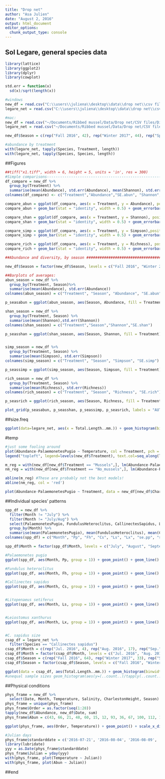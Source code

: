 ```yaml
---
title: "Drop net"
author: "Asa Julien"
date: "August 2, 2016"
output: html_document
editor_options: 
  chunk_output_type: console
---
```

## Sol Legare, general species data
```r
library(lattice)
library(ggplot2)
library(dplyr)
library(cowplot)

std.err = function(x)
  sd(x)/sqrt(length(x))

#windows
new_df = read.csv("C:\\users\\juliena\\desktop\\data\\drop net\\csv files\\Diversity_abundance.csv")
legare_net = read.csv("C:\\users\\juliena\\desktop\\data\\drop net\\csv files\\legare.csv")

#mac:
new_df = read.csv("~/Documents/Ribbed mussel/Data/Drop net/CSV files/Diversity_abundance.csv")
legare_net = read.csv("~/Documents/Ribbed mussel/Data/Drop net/CSV files/legare.csv")

new_df$Season = c(rep("Fall 2016", 42), rep("Winter 2017", 44), rep("Spring 2017", 24)) #N = 21, 22, 12

#abundance by treatment
with(legare_net, tapply(Species, Treatment, length))
with(legare_net, tapply(Species, Species, length))

```

##Figures
```r
##tiff("x1.tiff", width = 6, height = 5, units = 'in', res = 300)
#Simple comparisons-------------------------------------------------------
df_compare = new_df %>%
  group_by(Treatment) %>%
  summarise(mean(Abundance), std.err(Abundance), mean(Shannon), std.err(Shannon), mean(Simpson), std.err(Simpson), mean(Richness), std.err(Richness))
colnames(df_compare) <- c("Treatment","Abundance","SE.abun", "Shannon", "SE.shannon", "Simpson", "SE.simpson", "Richness", "SE.richness") #CAREFUL OF NAME OVERLAP! WITH LOWER SECTIONS

compare_abun = ggplot(df_compare, aes(x = Treatment, y = Abundance), position="dodge")
compare_abun + geom_bar(stat = "identity", width = 0.5) + geom_errorbar(aes(ymax = Abundance + SE.abun, ymin = Abundance- SE.abun), width=0.15) + labs(x = expression(), y = expression(Nekton~abundance~(individuals~m^{-2}))) + theme_bw() + theme(panel.border = element_blank(), panel.grid.major = element_blank(),panel.grid.minor = element_blank(), axis.line = element_line(colour = "black")) + theme(axis.title = element_text(size = 15), strip.text = element_text(size = 15), axis.text.x = element_text(size=15), axis.text.y = element_text(size = 15)) + ylim(0,15)

compare_shan = ggplot(df_compare, aes(x = Treatment, y = Shannon), position="dodge")
compare_shan + geom_bar(stat = "identity", width = 0.5) + geom_errorbar(aes(ymax = Shannon + SE.shannon, ymin = Shannon - SE.shannon), width=0.15) + labs(x = expression(), y = expression(Shannon~diversity)) + theme_bw() + theme(panel.border = element_blank(), panel.grid.major = element_blank(),panel.grid.minor = element_blank(), axis.line = element_line(colour = "black")) + theme(axis.title = element_text(size = 15), strip.text = element_text(size = 15), axis.text.x = element_text(size=15), axis.text.y = element_text(size = 15)) + ylim(0,0.8)

compare_simp = ggplot(df_compare, aes(x = Treatment, y = Simpson),position="dodge")
compare_simp + geom_bar(stat = "identity", width = 0.5) + geom_errorbar(aes(ymax = Simpson + SE.simpson, ymin = Simpson - SE.simpson), width=0.15) + labs(x = expression(), y = expression(Simpson~diversity)) + theme_bw() + theme(panel.border = element_blank(), panel.grid.major = element_blank(),panel.grid.minor = element_blank(), axis.line = element_line(colour = "black")) + theme(axis.title = element_text(size = 15), strip.text = element_text(size = 15), axis.text.x = element_text(size=15), axis.text.y = element_text(size = 15)) + ylim(0,0.6)

compare_rich = ggplot(df_compare, aes(x = Treatment, y = Richness), position = "dodge")
compare_rich + geom_bar(stat = "identity", width = 0.5) + geom_errorbar(aes(ymax = Richness + SE.richness, ymin = Richness - SE.richness), width=0.15) + labs(x = expression(), y = expression(Species~richness)) + theme_bw() + theme(panel.border = element_blank(), panel.grid.major = element_blank(),panel.grid.minor = element_blank(), axis.line = element_line(colour = "black")) + theme(axis.title = element_text(size = 15), strip.text = element_text(size = 15), axis.text.x = element_text(size=15), axis.text.y = element_text(size = 15)) + ylim(0,3)

##Abundance and diversity, by season #########################################

new_df$Season = factor(new_df$Season, levels = c("Fall 2016", "Winter 2017", "Spring 2017")) #Ordering the months

##Barplots of averages:
abun_season = new_df %>%
  group_by(Treatment, Season)%>%
  summarise(mean(Abundance), std.err(Abundance))
colnames(abun_season) = c("Treatment", "Season", "Abundance", "SE.abun")

p_seasabun = ggplot(abun_season, aes(Season, Abundance, fill = Treatment)) + geom_bar(position = position_dodge(), stat="identity", colour = 'black') + geom_errorbar(aes(ymax = Abundance + SE.abun, ymin = Abundance-SE.abun), width=0.25, position = position_dodge(.9)) + labs(x = "", y = expression(Nekton~abundance~(individuals~m^{-2}))) + theme_bw() + theme(panel.border = element_blank(), panel.grid.major = element_blank(),panel.grid.minor = element_blank(), axis.line = element_line(colour = "black")) + theme(axis.title = element_text(size = 10, face = "bold", colour = "black"), strip.text = element_text(size = 10, face = "bold", colour = "black"), axis.text.x = element_text(size=9, colour = "black"), axis.text.y = element_text(size = 10, colour = "black")) + ylim(0,25) + scale_fill_grey() + theme(legend.title=element_blank()) + scale_y_continuous(expand = c(0,0)) + labs(title = "A.") + scale_x_discrete(labels = c("Fall", "Winter", "Spring"))

shan_season = new_df %>%
  group_by(Treatment, Season) %>%
  summarise(mean(Shannon),std.err(Shannon))
colnames(shan_season) = c("Treatment","Season","Shannon","SE.shan")

p_seasshan = ggplot(shan_season, aes(Season, Shannon, fill = Treatment)) + geom_bar(position = position_dodge(), stat="identity", colour = 'black') + geom_errorbar(aes(ymax = Shannon+SE.shan, ymin = Shannon-SE.shan), width=0.25, position = position_dodge(.9)) + labs(x = "", y = "Shannon's diversity index") + theme_bw() + theme(panel.border = element_blank(), panel.grid.major = element_blank(),panel.grid.minor = element_blank(), axis.line = element_line(colour = "black")) + theme(axis.title = element_text(size = 10), strip.text = element_text(size = 10), axis.text.x = element_text(size=9, colour = "black"), axis.text.y = element_text(size = 10, colour = "black")) + ylim(0,1) + scale_fill_grey() + theme(legend.title=element_blank()) + scale_y_continuous(expand = c(0,0)) + labs(title = "B.") + scale_x_discrete(labels = c("Fall", "Winter", "Spring"))


simp_season = new_df %>%
  group_by(Treatment, Season) %>%
  summarise(mean(Simpson), std.err(Simpson))
colnames(simp_season) = c("Treatment", "Season", "Simpson", "SE.simp")

p_seassimp = ggplot(simp_season, aes(Season, Simpson, fill = Treatment)) + geom_bar(position = position_dodge(), stat="identity", colour = 'black') + geom_errorbar(aes(ymax = Simpson + SE.simp, ymin = Simpson - SE.simp), width = 0.25, position = position_dodge(.9)) + labs(x = "", y = "Simpson's diversity index") + theme_bw() + theme(panel.border = element_blank(), panel.grid.major = element_blank(),panel.grid.minor = element_blank(), axis.line = element_line(colour = "black")) + theme(axis.title = element_text(size = 10), strip.text = element_text(size = 10, face = "bold"), axis.text.x = element_text(size=9, colour = "black"), axis.text.y = element_text(size = 10, colour = "black")) + ylim(0,0.6) + scale_fill_grey() + theme(legend.title=element_blank()) + scale_y_continuous(expand = c(0,0)) + labs(title = "C.") + scale_x_discrete(labels = c("Fall", "Winter", "Spring"))

rich_season = new_df %>%
  group_by(Treatment, Season) %>%
  summarise(mean(Richness), std.err(Richness))
colnames(rich_season) = c("Treatment", "Season", "Richness", "SE.rich")

p_seasrich = ggplot(rich_season, aes(Season, Richness, fill = Treatment)) + geom_bar(position = position_dodge(), stat="identity", colour = 'black') + geom_errorbar(aes(ymax = Richness + SE.rich, ymin = Richness - SE.rich), width = 0.25, position = position_dodge(.9)) + labs(x = "", y = "Species richness") + theme_bw() + theme(panel.border = element_blank(), panel.grid.major = element_blank(),panel.grid.minor = element_blank(), axis.line = element_line(colour = "black")) + theme(axis.title = element_text(size = 10), strip.text = element_text(size = 15), axis.text.x = element_text(size=9, colour = "black"), axis.text.y = element_text(size = 10, colour = "black")) + ylim(0,4) + scale_fill_grey() + theme(legend.title=element_blank()) + scale_y_continuous(expand = c(0,0)) + labs(title = "D.") + scale_x_discrete(labels = c("Fall", "Winter", "Spring"))

plot_grid(p_seasabun, p_seasshan, p_seassimp, p_seasrich, labels = "AUTO", label_x = 0.05)

```

##size.freq
```r
ggplot(data=legare_net, aes(x = Total.Length..mm.)) + geom_histogram(binwidth = 5) + facet_grid(~Species) + theme_bw() + labs(x = "Length (mm)", y = "Frequency")

```

#temp
```r
#just some fooling around
plot(Abundance-PalaemonetesPugio ~ Temperature, col = Treatment, pch = 16, data = new_df)
legend("topleft", legend=levels(new_df$Treatment), text.col=seq_along(levels(new_df$Treatment)))

m_reg = with(new_df[new_df$Treatment == "Mussels",], lm(Abundance-PalaemonetesPugio ~ Temperature))
nm_reg = with(new_df[new_df$Treatment == "No_mussels",], lm(Abundance-PalaemonetesPugio ~ Temperature))

abline(m_reg) #These are probably not the best models!
abline(nm_reg, col = 'red')

plot(Abundance-PalaemonetesPugio ~ Treatment, data = new_df[new_df$CharlestonHeight > 1.8,])
```

##Individual species' patterns
```r
spp_df = new_df %>%
  filter(Month != "July") %>%
  filter(Month != "July/Aug") %>%
  select(PalaemonetesPugio, FundulusHeteroclitus, CallinectesSapidus, LitopenaeusSetiferus, LeiostomusXanthurus, Month) %>%
  group_by(Month) %>%
  summarise(mean(PalaemonetesPugio), mean(FundulusHeteroclitus), mean(CallinectesSapidus), mean(LitopenaeusSetiferus), mean(LeiostomusXanthurus), std.err(PalaemonetesPugio), std.err(FundulusHeteroclitus), std.err(CallinectesSapidus), std.err(LitopenaeusSetiferus), std.err(LeiostomusXanthurus))
colnames(spp_df) = c("Month", "Pp", "Fh", "Cs", "Ls", "Lx", "se.pp", "se.fh", "se.cs", "se.ls", "se.lx")

spp_df$Month = factor(spp_df$Month, levels = c("July", "August", "September", "October", "November", "December", "January", "February", "March", "April", "May", "June")) #Ordering the months

#Palaemonetes pugio
ggplot(spp_df, aes(Month, Pp, group = 1)) + geom_point() + geom_line() + geom_errorbar(aes(ymax = Pp + se.pp, ymin = Pp - se.pp), width=0.25) + theme_bw() + theme(panel.border = element_blank(), panel.grid.major = element_blank(),panel.grid.minor = element_blank(), axis.line = element_line(colour = "black")) + theme(axis.title = element_text(size = 15, face = "bold"), strip.text = element_text(size = 15, face = "bold"), axis.text.x = element_text(size=11), axis.text.y = element_text(size = 15)) + ylim(0,25) + labs(y =  expression(italic(Palaemonetes~pugio)~abundance))

#Fundulus heteroclitus
ggplot(spp_df, aes(Month, Fh, group = 1)) + geom_point() + geom_line() + geom_errorbar(aes(ymax = Fh + se.fh, ymin = Fh - se.fh), width=0.25)  + theme_bw() + theme(panel.border = element_blank(), panel.grid.major = element_blank(),panel.grid.minor = element_blank(), axis.line = element_line(colour = "black")) + theme(axis.title = element_text(size = 15, face = "bold"), strip.text = element_text(size = 15, face = "bold"), axis.text.x = element_text(size=11), axis.text.y = element_text(size = 15)) + scale_y_continuous(breaks = seq(0,10,2)) + labs(y =  expression(italic(Fundulus~heteroclitus)~abundance))

#Callinectes sapidus
ggplot(spp_df, aes(Month, Cs, group = 1)) + geom_point() + geom_line() + geom_errorbar(aes(ymax = Cs + se.cs, ymin = Cs - se.cs), width=0.25) + theme_bw() + theme(panel.border = element_blank(), panel.grid.major = element_blank(),panel.grid.minor = element_blank(), axis.line = element_line(colour = "black")) + theme(axis.title = element_text(size = 15, face = "bold"), strip.text = element_text(size = 15, face = "bold"), axis.text.x = element_text(size=11), axis.text.y = element_text(size = 15)) + scale_y_continuous(breaks = seq(0,2.5,1)) + labs(y =  expression(italic(Callinectes~sapidus)~abundance))


#Litopenaeus setiferus
ggplot(spp_df, aes(Month, Ls, group = 1)) + geom_point() + geom_line() + geom_errorbar(aes(ymax = Ls + se.ls, ymin = Ls - se.ls), width=0.25) + theme_bw() + theme(panel.border = element_blank(), panel.grid.major = element_blank(),panel.grid.minor = element_blank(), axis.line = element_line(colour = "black")) + theme(axis.title = element_text(size = 15, face = "bold"), strip.text = element_text(size = 15, face = "bold"), axis.text.x = element_text(size=11), axis.text.y = element_text(size = 15)) + ylim(0,7) + labs(y =  expression(italic(Litopenaeus~setiferus)~abundance))


#Leiostomus xanthurus
ggplot(spp_df, aes(Month, Lx, group = 1)) + geom_point() + geom_line() + geom_errorbar(aes(ymax = Lx + se.lx, ymin = Lx - se.lx), width=0.25) + theme_bw() + theme(panel.border = element_blank(), panel.grid.major = element_blank(),panel.grid.minor = element_blank(), axis.line = element_line(colour = "black")) + theme(axis.title = element_text(size = 15, face = "bold"), strip.text = element_text(size = 15, face = "bold"), axis.text.x = element_text(size=11), axis.text.y = element_text(size = 15)) + scale_y_continuous(breaks = seq(0,1.5,1)) + labs(y =  expression(italic(Leiostomus~xanthurus)~abundance))


#C. sapidus size
csap_df = legare_net %>%
  filter(Species == "Callinectes sapidus")
csap_df$Month = c(rep("Jul. 2016", 4), rep("Aug. 2016", 17), rep("Sep.", 28), rep("Oct.", 15), rep("Nov.", 14), rep("Dec.", 6), rep("Jan.", 1), rep("Feb.", 4), rep("Mar.", 6), rep("Apr.", 4), rep("May", 3), rep("Jun.", 1), rep("Jul. 2017", 1), rep("Aug. 2017", 1))
csap_df$Month = factor(csap_df$Month, levels = c("Jul. 2016", "Aug. 2016", "Sep.", "Oct.", "Nov.", "Dec.", "Jan.", "Feb.", "Mar.", "Apr.", "May", "Jun.", "Jul. 2017", "Aug. 2017"))
csap_df$Season = c(rep("Fall 2016", 64), rep("Winter 2017", 33), rep("Spring 2017", 8))
csap_df$Season = factor(csap_df$Season, levels = c("Fall 2016", "Winter 2017", "Spring 2017"))

ggplot(data = csap_df, aes(Total.Length..mm.)) + geom_histogram(binwidth = 5, fill = "black") + labs(x = "Length (mm)", y = "Number collected") + facet_grid(~Season) + theme_bw() + theme(panel.border = element_blank(), panel.grid.major = element_blank(),panel.grid.minor = element_blank(), axis.line = element_line(colour = "black")) + theme(axis.title = element_text(size = 15, colour = "black"), strip.text = element_text(size = 15, colour = "black"), axis.text.x = element_text(size=15, colour = "black"), axis.text.y = element_text(size = 15, colour = "black")) + scale_y_continuous(expand = c(0,0))
#unequal sample sizes geom_histogram(aes(y=(..count..)/tapply(..count..,..PANEL..,sum)[..PANEL..]), binwidth = 5)
```

##Physical conditions
```r
phys_frame = new_df %>%
  select(Date, Month, Temperature, Salinity, CharlestonHeight, Season)
phys_frame = unique(phys_frame)
phys_frame$Order = as.factor(seq(1:28))
tapply(new_df$Abundance, new_df$Date, sum)
phys_frame$Abun = c(43, 66, 21, 48, 60, 15, 12, 93, 36, 67, 100, 112, 17, 37, 18, 8, 1, 3, 25, 7, 54, 45, 15, 20, 146, 116, 34, 28)

ggplot(phys_frame, aes(Order, Temperature)) + geom_point() + scale_x_discrete(breaks = c(5,16,25), labels=c("July - October 2016","November 2016 - April 2017","April - August 2017")) + xlab("Range of sampling dates") + theme_bw() + theme(panel.border = element_blank(), panel.grid.major = element_blank(), panel.grid.minor = element_blank(), axis.line = element_line(colour = "black")) + theme(axis.title = element_text(size = 15), strip.text = element_text(size = 15), axis.text.x = element_text(size=10, colour = "black"), axis.text.y = element_text(size = 15, colour = "black"), axis.ticks.x = element_blank(), legend.position = "none") +ylab("Temperature (°C)") + geom_rect(aes(xmin = 0.75, xmax = 11.25, ymin = 0, ymax = Inf), alpha = 0.005) + geom_rect(aes(xmin = 22.75, xmax = 28.25, ymin = 0, ymax = Inf), alpha = 0.005) + scale_y_continuous(expand = c(0,0.25)) + geom_text(aes(x = 4, y = 2, label = "Fall 2016")) + geom_text(aes(x = 15, y = 2, label = "Winter 2017")) + geom_text(aes(x = 25.5, y = 2, label = "Spring 2017"))

#Julian days
phys_frame$standarddate = c('2016-07-21', '2016-08-04', '2016-08-09', '2016-08-24', '2016-08-25','2016-09-07','2016-09-08','2016-09-21','2016-09-22','2016-10-03','2016-10-21','2016-11-02','2016-11-18','2016-12-02','2016-12-16','2017-01-16','2017-01-31','2017-02-13','2017-02-28','2017-03-13','2017-03-31','2017-04-11','2017-04-28','2017-05-12','2017-05-22','2017-06-28','2017-07-17','2017-08-11')
library(lubridate)
yyy = as.Date(phys_frame$standarddate)
phys_frame$Julian = yday(yyy)
with(phys_frame, plot(Temperature ~ Julian))
with(phys_frame, plot(Abun ~ Julian))
```

##end
